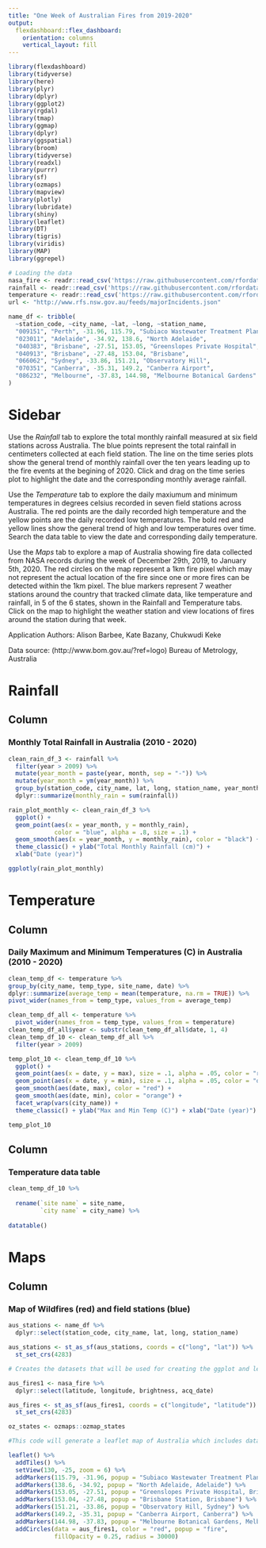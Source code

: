 ```yaml
---
title: "One Week of Australian Fires from 2019-2020"
output: 
  flexdashboard::flex_dashboard:
    orientation: columns
    vertical_layout: fill
---
```


```r
library(flexdashboard)
library(tidyverse)
library(here)
library(plyr)
library(dplyr)
library(ggplot2)
library(rgdal)
library(tmap)
library(ggmap)
library(dplyr)
library(ggspatial)
library(broom)
library(tidyverse)
library(readxl)
library(purrr)
library(sf)
library(ozmaps)
library(mapview)
library(plotly)
library(lubridate)
library(shiny)
library(leaflet)
library(DT)
library(tigris)
library(viridis)
library(MAP)
library(ggrepel)

# Loading the data
nasa_fire <- readr::read_csv('https://raw.githubusercontent.com/rfordatascience/tidytuesday/master/data/2020/2020-01-07/MODIS_C6_Australia_and_New_Zealand_7d.csv')
rainfall <- readr::read_csv('https://raw.githubusercontent.com/rfordatascience/tidytuesday/master/data/2020/2020-01-07/rainfall.csv')
temperature <- readr::read_csv('https://raw.githubusercontent.com/rfordatascience/tidytuesday/master/data/2020/2020-01-07/temperature.csv')
url <- "http://www.rfs.nsw.gov.au/feeds/majorIncidents.json"

name_df <- tribble(
  ~station_code, ~city_name, ~lat, ~long, ~station_name,
  "009151", "Perth", -31.96, 115.79, "Subiaco Wastewater Treatment Plant",
  "023011", "Adelaide", -34.92, 138.6, "North Adelaide",
  "040383", "Brisbane", -27.51, 153.05, "Greenslopes Private Hospital",
  "040913", "Brisbane", -27.48, 153.04, "Brisbane",
  "066062", "Sydney", -33.86, 151.21, "Observatory Hill",
  "070351", "Canberra", -35.31, 149.2, "Canberra Airport",
  "086232", "Melbourne", -37.83, 144.98, "Melbourne Botanical Gardens"
)
```


Sidebar {.sidebar}
======================================================================
Use the _Rainfall_ tab to explore the total monthly rainfall measured at six field stations across Australia. The blue points represent the total rainfall in centimeters collected at each field station. The line on the time series plots show the general trend of monthly rainfall over the ten years leading up to the fire events at the begining of 2020. Click and drag on the time series plot to highlight the date and the corresponding monthly average rainfall. 

Use the _Temperature_ tab to explore the daily maxiumum and minimum temperatures in degrees celsius recorded in seven field stations across Australia. The red points are the daily recorded high temperature and the yellow points are the daily recorded low temperatures. The bold red and yellow lines show the general trend of high and low temperatures over time. Search the data table to view the date and corresponding daily temperature.

Use the _Maps_ tab to explore a map of Australia showing fire data collected from NASA records during the week of December 29th, 2019, to January 5th, 2020. The red circles on the map represent a 1km fire pixel which may not represent the actual location of the fire since one or more fires can be detected within the 1km pixel. The blue markers represent 7 weather stations around the country that tracked climate data, like temperature and rainfall, in 5 of the 6 states, shown in the Rainfall and Temperature tabs. Click on the map to highlight the weather station and view locations of fires around the station during that week.


Application Authors: Alison Barbee, Kate Bazany, Chukwudi Keke


Data source: (http://www.bom.gov.au/?ref=logo) Bureau of Metrology, Australia



Rainfall
=====================================================================

Column
----------------------------------------------------------------------

### Monthly Total Rainfall in Australia (2010 - 2020)

```r
clean_rain_df_3 <- rainfall %>%
  filter(year > 2009) %>%
  mutate(year_month = paste(year, month, sep = "-")) %>%
  mutate(year_month = ym(year_month)) %>%
  group_by(station_code, city_name, lat, long, station_name, year_month) %>%
  dplyr::summarize(monthly_rain = sum(rainfall)) 

rain_plot_monthly <- clean_rain_df_3 %>%
  ggplot() +
  geom_point(aes(x = year_month, y = monthly_rain), 
             color = "blue", alpha = .8, size = .1) + 
  geom_smooth(aes(x = year_month, y = monthly_rain), color = "black") + facet_wrap(vars(city_name)) +
  theme_classic() + ylab("Total Monthly Rainfall (cm)") + 
  xlab("Date (year)")

ggplotly(rain_plot_monthly)
```

Temperature
============================================================================

Column {data-width=500}
----------------------------------------------------------------------

### Daily Maximum and Minimum Temperatures (C) in Australia (2010 - 2020)

```r
clean_temp_df <- temperature %>%
group_by(city_name, temp_type, site_name, date) %>%
dplyr::summarize(average_temp = mean(temperature, na.rm = TRUE)) %>%
pivot_wider(names_from = temp_type, values_from = average_temp)

clean_temp_df_all <- temperature %>% 
  pivot_wider(names_from = temp_type, values_from = temperature)
clean_temp_df_all$year <- substr(clean_temp_df_all$date, 1, 4)
clean_temp_df_10 <- clean_temp_df_all %>%
  filter(year > 2009)

temp_plot_10 <- clean_temp_df_10 %>%
  ggplot() +
  geom_point(aes(x = date, y = max), size = .1, alpha = .05, color = "red") +
  geom_point(aes(x = date, y = min), size = .1, alpha = .05, color = "orange") +
  geom_smooth(aes(date, max), color = "red") +
  geom_smooth(aes(date, min), color = "orange") +
  facet_wrap(vars(city_name)) +
  theme_classic() + ylab("Max and Min Temp (C)") + xlab("Date (year)")

temp_plot_10
```

Column {data-width=350}
----------------------------------------------------------------------

### Temperature data table 
```r
clean_temp_df_10 %>%
  
  rename(`site name` = site_name,
         `city name` = city_name) %>%
  
datatable()
```


Maps
============================================================================

Column 
----------------------------------------------------------------------

### Map of Wildfires (red) and field stations (blue) 

```r
aus_stations <- name_df %>%
  dplyr::select(station_code, city_name, lat, long, station_name)

aus_stations <- st_as_sf(aus_stations, coords = c("long", "lat")) %>%
  st_set_crs(4283)

# Creates the datasets that will be used for creating the ggplot and leaflet maps

aus_fires1 <- nasa_fire %>%
  dplyr::select(latitude, longitude, brightness, acq_date)

aus_fires <- st_as_sf(aus_fires1, coords = c("longitude", "latitude")) %>%
  st_set_crs(4283)

oz_states <- ozmaps::ozmap_states

#This code will generate a leaflet map of Australia which includes data points of all fires within a week as well as the weather stations

leaflet() %>% 
  addTiles() %>% 
  setView(130, -25, zoom = 6) %>%
  addMarkers(115.79, -31.96, popup = "Subiaco Wastewater Treatment Plant, Perth") %>%
  addMarkers(138.6, -34.92, popup = "North Adelaide, Adelaide") %>%
  addMarkers(153.05, -27.51, popup = "Greenslopes Private Hospital, Brisbane") %>%
  addMarkers(153.04, -27.48, popup = "Brisbane Station, Brisbane") %>%
  addMarkers(151.21, -33.86, popup = "Observatory Hill, Sydney") %>%
  addMarkers(149.2, -35.31, popup = "Canberra Airport, Canberra") %>%
  addMarkers(144.98, -37.83, popup = "Melbourne Botanical Gardens, Melbourne") %>%
  addCircles(data = aus_fires1, color = "red", popup = "fire",
             fillOpacity = 0.25, radius = 30000) 
  
```
